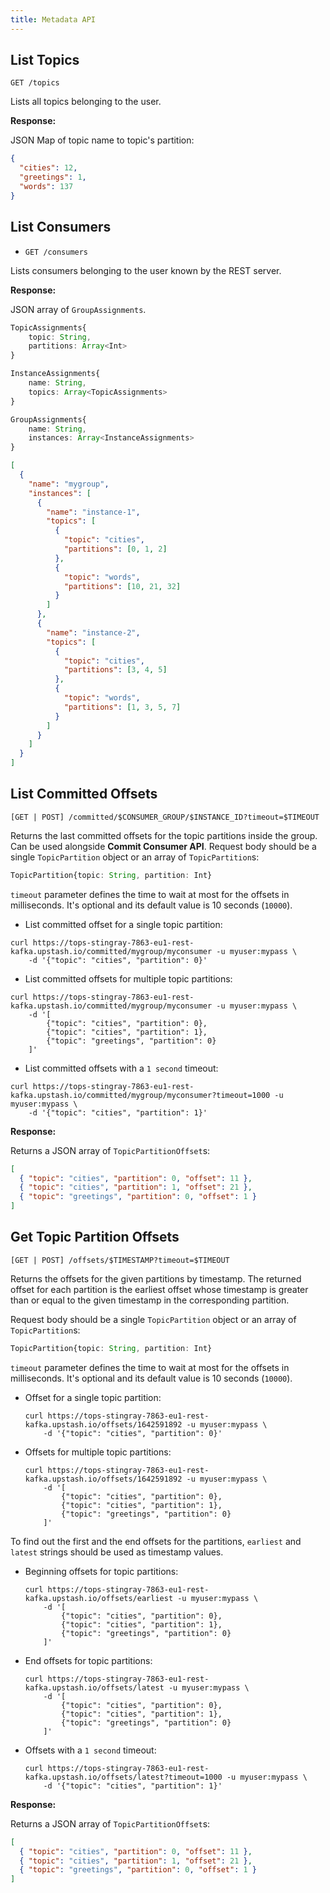 ```yaml
---
title: Metadata API
---
```


## List Topics

`GET /topics`

Lists all topics belonging to the user.

**Response:**

JSON Map of topic name to topic's partition:

```json
{
  "cities": 12,
  "greetings": 1,
  "words": 137
}
```

## List Consumers

- `GET /consumers`

Lists consumers belonging to the user known by the REST server.

**Response:**

JSON array of `GroupAssignments`.

```typescript
TopicAssignments{
    topic: String,
    partitions: Array<Int>
}

InstanceAssignments{
    name: String,
    topics: Array<TopicAssignments>
}

GroupAssignments{
    name: String,
    instances: Array<InstanceAssignments>
}
```

```json
[
  {
    "name": "mygroup",
    "instances": [
      {
        "name": "instance-1",
        "topics": [
          {
            "topic": "cities",
            "partitions": [0, 1, 2]
          },
          {
            "topic": "words",
            "partitions": [10, 21, 32]
          }
        ]
      },
      {
        "name": "instance-2",
        "topics": [
          {
            "topic": "cities",
            "partitions": [3, 4, 5]
          },
          {
            "topic": "words",
            "partitions": [1, 3, 5, 7]
          }
        ]
      }
    ]
  }
]
```

## List Committed Offsets

`[GET | POST] /committed/$CONSUMER_GROUP/$INSTANCE_ID?timeout=$TIMEOUT`

Returns the last committed offsets for the topic partitions inside the group.
Can be used alongside **Commit Consumer API**. Request body should be a single
`TopicPartition` object or an array of `TopicPartition`s:

```typescript
TopicPartition{topic: String, partition: Int}
```

`timeout` parameter defines the time to wait at most for the offsets in
milliseconds. It's optional and its default value is 10 seconds (`10000`).

- List committed offset for a single topic partition:

```shell
curl https://tops-stingray-7863-eu1-rest-kafka.upstash.io/committed/mygroup/myconsumer -u myuser:mypass \
    -d '{"topic": "cities", "partition": 0}'
```

- List committed offsets for multiple topic partitions:

```shell
curl https://tops-stingray-7863-eu1-rest-kafka.upstash.io/committed/mygroup/myconsumer -u myuser:mypass \
    -d '[
        {"topic": "cities", "partition": 0},
        {"topic": "cities", "partition": 1},
        {"topic": "greetings", "partition": 0}
    ]'
```

- List committed offsets with a `1 second` timeout:

```shell
curl https://tops-stingray-7863-eu1-rest-kafka.upstash.io/committed/mygroup/myconsumer?timeout=1000 -u myuser:mypass \
    -d '{"topic": "cities", "partition": 1}'
```

**Response:**

Returns a JSON array of `TopicPartitionOffset`s:

```json
[
  { "topic": "cities", "partition": 0, "offset": 11 },
  { "topic": "cities", "partition": 1, "offset": 21 },
  { "topic": "greetings", "partition": 0, "offset": 1 }
]
```

## Get Topic Partition Offsets

`[GET | POST] /offsets/$TIMESTAMP?timeout=$TIMEOUT`

Returns the offsets for the given partitions by timestamp. The returned offset
for each partition is the earliest offset whose timestamp is greater than or
equal to the given timestamp in the corresponding partition.

Request body should be a single `TopicPartition` object or an array of
`TopicPartition`s:

```typescript
TopicPartition{topic: String, partition: Int}
```

`timeout` parameter defines the time to wait at most for the offsets in
milliseconds. It's optional and its default value is 10 seconds (`10000`).

- Offset for a single topic partition:

  ```shell
  curl https://tops-stingray-7863-eu1-rest-kafka.upstash.io/offsets/1642591892 -u myuser:mypass \
      -d '{"topic": "cities", "partition": 0}'
  ```

- Offsets for multiple topic partitions:
  ```shell
  curl https://tops-stingray-7863-eu1-rest-kafka.upstash.io/offsets/1642591892 -u myuser:mypass \
      -d '[
          {"topic": "cities", "partition": 0},
          {"topic": "cities", "partition": 1},
          {"topic": "greetings", "partition": 0}
      ]'
  ```

To find out the first and the end offsets for the partitions, `earliest` and
`latest` strings should be used as timestamp values.

- Beginning offsets for topic partitions:

  ```shell
  curl https://tops-stingray-7863-eu1-rest-kafka.upstash.io/offsets/earliest -u myuser:mypass \
      -d '[
          {"topic": "cities", "partition": 0},
          {"topic": "cities", "partition": 1},
          {"topic": "greetings", "partition": 0}
      ]'
  ```

- End offsets for topic partitions:

  ```shell
  curl https://tops-stingray-7863-eu1-rest-kafka.upstash.io/offsets/latest -u myuser:mypass \
      -d '[
          {"topic": "cities", "partition": 0},
          {"topic": "cities", "partition": 1},
          {"topic": "greetings", "partition": 0}
      ]'
  ```

- Offsets with a `1 second` timeout:
  ```shell
  curl https://tops-stingray-7863-eu1-rest-kafka.upstash.io/offsets/latest?timeout=1000 -u myuser:mypass \
      -d '{"topic": "cities", "partition": 1}'
  ```

**Response:**

Returns a JSON array of `TopicPartitionOffset`s:

```json
[
  { "topic": "cities", "partition": 0, "offset": 11 },
  { "topic": "cities", "partition": 1, "offset": 21 },
  { "topic": "greetings", "partition": 0, "offset": 1 }
]
```
